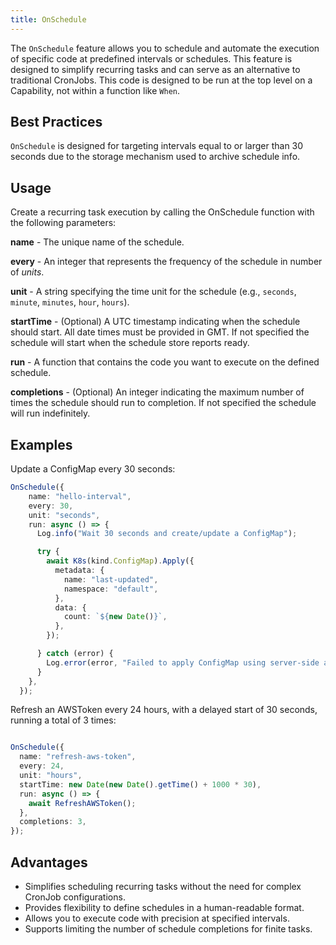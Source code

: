 ```yaml
---
title: OnSchedule
---
```



The `OnSchedule` feature allows you to schedule and automate the execution of specific code at predefined intervals or schedules. This feature is designed to simplify recurring tasks and can serve as an alternative to traditional CronJobs. This code is designed to be run at the top level on a Capability, not within a function like `When`.

## Best Practices

`OnSchedule` is designed for targeting intervals equal to or larger than 30 seconds due to the storage mechanism used to archive schedule info.

## Usage

Create a recurring task execution by calling the OnSchedule function with the following parameters:

**name** - The unique name of the schedule.

**every** - An integer that represents the frequency of the schedule in number of _units_.

**unit** - A string specifying the time unit for the schedule (e.g., `seconds`, `minute`, `minutes`, `hour`, `hours`).

**startTime** - (Optional) A UTC timestamp indicating when the schedule should start. All date times must be provided in GMT. If not specified the schedule will start when the schedule store reports ready.

**run** - A function that contains the code you want to execute on the defined schedule.

**completions** - (Optional) An integer indicating the maximum number of times the schedule should run to completion. If not specified the schedule will run indefinitely.

## Examples

Update a ConfigMap every 30 seconds:

```typescript
OnSchedule({
    name: "hello-interval",
    every: 30,
    unit: "seconds",
    run: async () => {
      Log.info("Wait 30 seconds and create/update a ConfigMap");

      try {
        await K8s(kind.ConfigMap).Apply({
          metadata: {
            name: "last-updated",
            namespace: "default",
          },
          data: {
            count: `${new Date()}`,
          },
        });

      } catch (error) {
        Log.error(error, "Failed to apply ConfigMap using server-side apply.");
      }
    },
  });
```

Refresh an AWSToken every 24 hours, with a delayed start of 30 seconds, running a total of 3 times:

```typescript

OnSchedule({
  name: "refresh-aws-token",
  every: 24,
  unit: "hours",
  startTime: new Date(new Date().getTime() + 1000 * 30),
  run: async () => {
    await RefreshAWSToken();
  },
  completions: 3,
});
```

## Advantages

- Simplifies scheduling recurring tasks without the need for complex CronJob configurations.
- Provides flexibility to define schedules in a human-readable format.
- Allows you to execute code with precision at specified intervals.
- Supports limiting the number of schedule completions for finite tasks.
